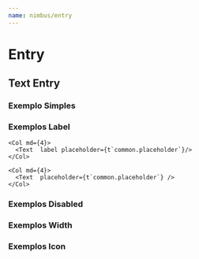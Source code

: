 ```yaml
---
name: nimbus/entry
---
```




# **Entry**



<PropsTable of={Text} />

## Text Entry
### Exemplo Simples

<Playground>
    <Text label={t`common.label`} placeholder={t`common.placeholder`} />
</Playground>

### Exemplos Label

<Playground>
  <Row>
    <Col md={4}>
      <Text label={t`common.label`} placeholder={t`common.placeholder`}/>
    </Col>

    <Col md={4}>
      <Text  label placeholder={t`common.placeholder`}/>
    </Col>

    <Col md={4}>
      <Text  placeholder={t`common.placeholder`} />
    </Col>
  </Row>
  
</Playground>

### Exemplos Disabled

<Playground>
    <Text label={t`common.label`} placeholder={t`common.placeholder`} disabled/>
</Playground>

### Exemplos Width

<Playground>
    <Text label={t`common.label`} placeholder={t`common.placeholder`} width='50%'/>
    <Text label={t`common.label`} placeholder={t`common.placeholder`} width='392px'/>
    <Text label={t`common.label`} placeholder={t`common.placeholder`} width='49rem'/>
</Playground>

### Exemplos Icon

<Playground>
    <Text label={t`common.label`} placeholder={t`common.placeholder`} iconLeft="fas fa-cloud"/>
    <Text label={t`common.label`} placeholder={t`common.placeholder`} iconRight="fas fa-cloud"/>
    <Text label={t`common.label`} placeholder={t`common.placeholder`} iconRight="fas fa-cloud" iconLeft="fas fa-cloud"/>
</Playground>

